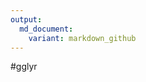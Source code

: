 ```yaml
---
output:
  md_document:
    variant: markdown_github
---
```


<!-- README.md is generated from README.Rmd. Please edit that file -->

#gglyr

